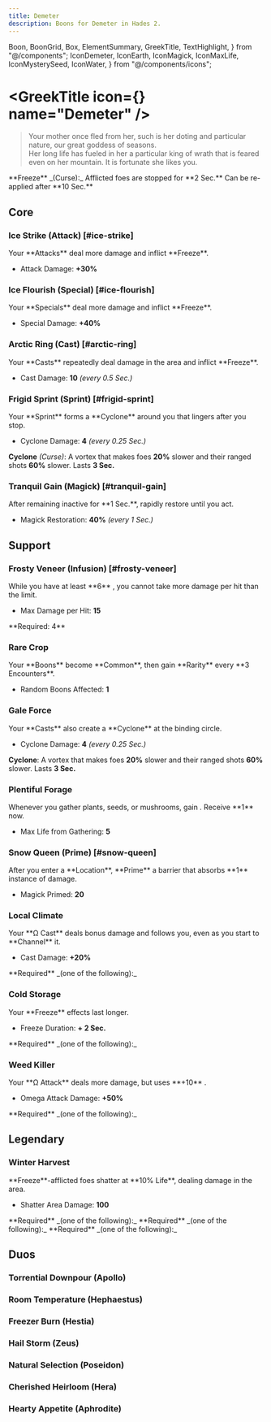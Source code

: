 ```yaml
---
title: Demeter
description: Boons for Demeter in Hades 2.
---
```


  Boon,
  BoonGrid,
  Box,
  ElementSummary,
  GreekTitle,
  TextHighlight,
} from "@/components";
  IconDemeter,
  IconEarth,
  IconMagick,
  IconMaxLife,
  IconMysterySeed,
  IconWater,
} from "@/components/icons";


# <GreekTitle icon={<IconDemeter  />} name="Demeter" />

> Your mother once fled from her, such is her doting and particular nature, our
> great goddess of seasons.\
> Her long life has fueled in her a particular king of wrath that is feared even
> on her mountain. It is fortunate she likes you.

<Box className="mt-4">
  **Freeze** _(Curse):_ Afflicted foes are stopped for **2 Sec.** Can be
  re-applied after **10 Sec.**
</Box>

<ElementSummary boons={DbBoons.Demeter} />

## Core

### Ice Strike (Attack) [#ice-strike]

<Boon boon={DbBoons.Demeter.iceStrike}>
Your **Attacks** deal more damage and inflict **Freeze**.

- Attack Damage: **+30%**

</Boon>

### Ice Flourish (Special) [#ice-flourish]

<Boon boon={DbBoons.Demeter.iceFlourish}>
Your **Specials** deal more damage and inflict **Freeze**.

- Special Damage: **+40%**

</Boon>

### Arctic Ring (Cast) [#arctic-ring]

<Boon boon={DbBoons.Demeter.arcticRing}>
Your **Casts** repeatedly deal damage in the area and inflict **Freeze**.

- Cast Damage: **10** _(every 0.5 Sec.)_

</Boon>

### Frigid Sprint (Sprint) [#frigid-sprint]

<Boon boon={DbBoons.Demeter.frigidSprint}>
Your **Sprint** forms a **Cyclone** around you that lingers after you stop.

- Cyclone Damage: **4** _(every 0.25 Sec.)_

**Cyclone** _(Curse)_: A vortex that makes foes **20%** slower and their ranged shots
**60%** slower. Lasts **3 Sec.**

</Boon>

### Tranquil Gain (Magick) [#tranquil-gain]

<Boon boon={DbBoons.Demeter.tranquilGain}>
After remaining inactive for **1 Sec.**, rapidly restore <IconMagick /> until you act.

- Magick Restoration: **40%** _(every 1 Sec.)_

</Boon>

## Support

### <TextHighlight type="infusion">Frosty Veneer (Infusion)</TextHighlight> [#frosty-veneer]

<Boon boon={DbBoons.Demeter.frostyVeneer}>
While you have at least **6** <IconWater />, you cannot take more damage per hit than the limit.

- Max Damage per Hit: **15**

</Boon>

<Callout>
  **Required: 4** <IconWater />
</Callout>

### Rare Crop

<Boon boon={DbBoons.Demeter.rareCrop}>
Your **Boons** become **Common**, then gain **Rarity** every **3 Encounters**.

- Random Boons Affected: **1**

</Boon>

### Gale Force

<Boon boon={DbBoons.Demeter.galeForce}>
Your **Casts** also create a **Cyclone** at the binding circle.

- Cyclone Damage: **4** _(every 0.25 Sec.)_

**Cyclone**: A vortex that makes foes **20%** slower and their ranged shots
**60%** slower. Lasts **3 Sec.**

</Boon>

### Plentiful Forage

<Boon boon={DbBoons.Demeter.plentifulForage}>
Whenever you gather plants, seeds, or mushrooms, gain <IconMaxLife />. Receive **1** <IconMysterySeed /> now.

- Max Life from Gathering: **5**

</Boon>

### Snow Queen (Prime) [#snow-queen]

<Boon boon={DbBoons.Demeter.snowQueen}>
After you enter a **Location**, **Prime** a barrier that absorbs **1** instance of damage.

- Magick Primed: **20**

</Boon>

### Local Climate

<Boon boon={DbBoons.Demeter.localClimate}>
Your **Ω Cast** deals bonus damage and follows you, even as you start to **Channel** it.

- Cast Damage: **+20%**

</Boon>

<Callout>
  **Required** _(one of the following):_
  <BoonGrid
    boons={[
      DbBoons.Aphrodite.raptureRing,
      DbBoons.Apollo.solarRing,
      DbBoons.Demeter.arcticRing,
      DbBoons.Hephaestus.anvilRing,
      DbBoons.Hera.engagementRing,
      DbBoons.Hestia.smolderRing,
      DbBoons.Poseidon.tidalRing,
      DbBoons.Zeus.stormRing,
    ]}
  />
</Callout>

### Cold Storage

<Boon boon={DbBoons.Demeter.coldStorage}>
Your **Freeze** effects last longer.

- Freeze Duration: **+ 2 Sec.**

</Boon>

<Callout>
  **Required** _(one of the following):_
  <BoonGrid
    boons={[
      DbBoons.Demeter.iceStrike,
      DbBoons.Demeter.iceFlourish,
      DbBoons.Demeter.arcticRing,
    ]}
  />
</Callout>

### Weed Killer

<Boon boon={DbBoons.Demeter.weedKiller}>
Your **Ω Attack** deals more damage, but uses **+10** <IconMagick />.

- Omega Attack Damage: **+50%**

</Boon>

<Callout>
  **Required** _(one of the following):_
  <BoonGrid
    boons={[
      DbBoons.Aphrodite.flutterStrike,
      DbBoons.Apollo.novaStrike,
      DbBoons.Demeter.iceStrike,
      DbBoons.Hephaestus.volcanicStrike,
      DbBoons.Hera.swornStrike,
      DbBoons.Hestia.flameStrike,
      DbBoons.Poseidon.waveStrike,
      DbBoons.Zeus.heavenStrike,
    ]}
  />
</Callout>

## <TextHighlight type="legendary">Legendary</TextHighlight>

### <TextHighlight type="legendary">Winter Harvest</TextHighlight>

<Boon boon={DbBoons.Demeter.winterHarvest}>
**Freeze**-afflicted foes shatter at **10% Life**, dealing damage in the area.

- Shatter Area Damage: **100**

</Boon>

<Callout>
  **Required** _(one of the following):_
  <BoonGrid
    boons={[
      DbBoons.Demeter.iceStrike,
      DbBoons.Demeter.iceFlourish,
      DbBoons.Demeter.arcticRing,
    ]}
  />
</Callout>

<Callout>
  **Required** _(one of the following):_
  <BoonGrid
    boons={[
      DbBoons.Demeter.plentifulForage,
      DbBoons.Demeter.snowQueen,
      DbBoons.Demeter.rareCrop,
    ]}
  />
</Callout>

<Callout>
  **Required** _(one of the following):_
  <BoonGrid
    boons={[
      DbBoons.Demeter.weedKiller,
      DbBoons.Demeter.coldStorage,
      DbBoons.Demeter.localClimate,
    ]}
  />
</Callout>

## <TextHighlight type="duo">Duos</TextHighlight>

### <TextHighlight type="duo">Torrential Downpour</TextHighlight> (Apollo)

<TorrentialDownpour />

### <TextHighlight type="duo">Room Temperature</TextHighlight> (Hephaestus)

<RoomTemperature />

### <TextHighlight type="duo">Freezer Burn</TextHighlight> (Hestia)

<FreezerBurn />

### <TextHighlight type="duo">Hail Storm</TextHighlight> (Zeus)

<HailStorm />

### <TextHighlight type="duo">Natural Selection</TextHighlight> (Poseidon)

<NaturalSelection />

### <TextHighlight type="duo">Cherished Heirloom</TextHighlight> (Hera)

<CherishedHeirloom />

### <TextHighlight type="duo">Hearty Appetite</TextHighlight> (Aphrodite)

<HeartyAppetite />

